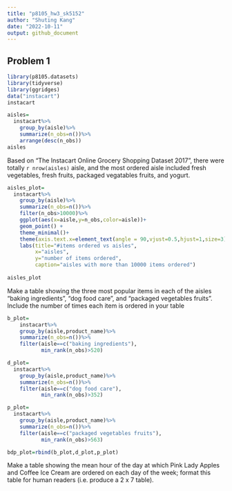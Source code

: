 ```yaml
---
title: "p8105_hw3_sk5152"
author: "Shuting Kang"
date: "2022-10-11"
output: github_document
---
```



## Problem 1

```r
library(p8105.datasets)
library(tidyverse)
library(ggridges)
data("instacart")
instacart
```

```r
aisles=
  instacart%>%
    group_by(aisle)%>%
    summarize(n_obs=n())%>%
    arrange(desc(n_obs))
aisles
```
Based on "The Instacart Online Grocery Shopping Dataset 2017", there were totally `r nrow(aisles)` aisle, and the most ordered aisle included fresh vegetables, fresh fruits, packaged vegatables fruits, and yogurt. 

```r
aisles_plot=
  instacart%>%
    group_by(aisle)%>%
    summarize(n_obs=n())%>%
    filter(n_obs>10000)%>%
    ggplot(aes(x=aisle,y=n_obs,color=aisle))+
    geom_point() +
    theme_minimal()+
    theme(axis.text.x=element_text(angle = 90,vjust=0.5,hjust=1,size=3))+
    labs(title="#items ordered vs aisles",
         x="aisles",
         y="number of items ordered",
         caption="aisles with more than 10000 items ordered")
  
aisles_plot
```
Make a table showing the three most popular items in each of the aisles “baking ingredients”, “dog food care”, and “packaged vegetables fruits”. Include the number of times each item is ordered in your table
```r
b_plot=
    instacart%>%
    group_by(aisle,product_name)%>%
    summarize(n_obs=n())%>%
    filter(aisle==c("baking ingredients"),
           min_rank(n_obs)>520)
```

```r
d_plot=
  instacart%>%
    group_by(aisle,product_name)%>%
    summarize(n_obs=n())%>%
    filter(aisle==c("dog food care"),
           min_rank(n_obs)>352)
```

```r
p_plot=
  instacart%>%
    group_by(aisle,product_name)%>%
    summarize(n_obs=n())%>%
    filter(aisle==c("packaged vegetables fruits"),
           min_rank(n_obs)>563)
```

```r
bdp_plot=rbind(b_plot,d_plot,p_plot)

```

Make a table showing the mean hour of the day at which Pink Lady Apples and Coffee Ice Cream are ordered on each day of the week; format this table for human readers (i.e. produce a 2 x 7 table).
```r

```

